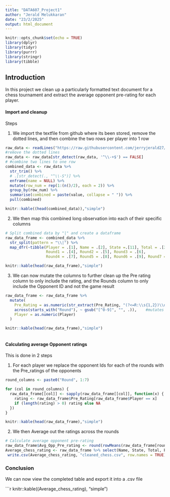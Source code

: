```yaml
---
title: "DATA607_Project1"
author: "Jerald Melukkaran"
date: "23/2/2025"
output: html_document
---
```


```r
knitr::opts_chunk$set(echo = TRUE)
library(dplyr)
library(tidyr)
library(purrr)
library(stringr)
library(tibble)
```

## Introduction 

In this project we clean up a particularly formatted text document for a chess tournament and extract the average opponent pre-rating for each player. 



#### Import and cleanup

Steps   

1) We import the textfile from github where its been stored, remove the dotted lines, and then combine the two rows per player into 1 row 

```r
raw_data <- readLines("https://raw.githubusercontent.com/jerryjerald27/Data-607/refs/heads/main/Week4Assignment/tournamentinfo.txt")[-(1:3)]
#remove the dotted lines 
raw_data <- raw_data[str_detect(raw_data, '^\\-+$') == FALSE]
# #combine two lines to one row 
combined_data <- raw_data %>%
  str_trim() %>%
  # .[str_detect(., "^\\-S")] %>%  
  enframe(name = NULL) %>%
  mutate(row_num = rep(1:(n()/2), each = 2)) %>%
  group_by(row_num) %>%
  summarise(combined = paste(value, collapse = " ")) %>%
  pull(combined)

knitr::kable((head(combined_data)),"simple")
```

2) We then map this combined long observation into each of their specific columns 

```r
# Split combined data by "|" and create a dataframe
raw_data_frame <- combined_data %>%
  str_split(pattern = "\\|") %>%
  map_dfr(~tibble(Player = .[1], Name = .[2], State =.[11], Total = .[3], Pre_Rating = .[12], 
                  Round1 = .[4], Round2 = .[5], Round3 = .[6], 
                  Round4 = .[7], Round5 = .[8], Round6 = .[9], Round7 = .[10]))

knitr::kable(head(raw_data_frame),"simple")

```

3) We can now mutate the columns to further clean up the Pre rating column to only include the rating, and the Rounds column to only include the Opponent ID and not the game result 

```r
raw_data_frame <- raw_data_frame %>%
  mutate(
    Pre_Rating = as.numeric(str_extract(Pre_Rating, "(?<=R:\\s{1,2})\\d{3,4}")),   # Gets just the prerating from the prerating column
    across(starts_with("Round"), ~ gsub("[^0-9]", "", .)),    #mutates all columns starting with rounds to only include digits
    Player = as.numeric(Player)
  )

knitr::kable(head(raw_data_frame),"simple")



```

#### Calculating average Opponent ratings 

This is done in 2 steps  

1) For each player we replace the opponent Ids for each of the rounds with the Pre_ratings of the opponents 


```r
round_columns <- paste0("Round", 1:7)

for (col in round_columns) {
  raw_data_frame[[col]] <- sapply(raw_data_frame[[col]], function(x) {
    rating <- raw_data_frame$Pre_Rating[raw_data_frame$Player == x]
    if (length(rating) > 0) rating else NA
  })
}

knitr::kable(head(raw_data_frame),"simple")
```

2) We then Average out the ratings across the rounds
```r
# Calculate average opponent pre-rating
raw_data_frame$Avg_Opp_Pre_rating <- round(rowMeans(raw_data_frame[round_columns], na.rm = TRUE))
Average_chess_rating <- raw_data_frame %>% select(Name, State, Total, Pre_Rating, Avg_Opp_Pre_rating)
 write.csv(Average_chess_rating, "cleaned_chess.csv", row.names = TRUE)
```


### Conclusion 

We can now view the completed table and export it into a .csv file 

```r
knitr::kable((Average_chess_rating), "simple")